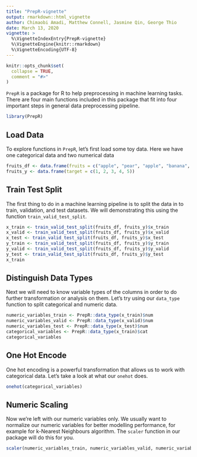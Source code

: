 ```yaml
---
title: "PrepR-vignette"
output: rmarkdown::html_vignette
author: Chimaobi Amadi, Matthew Connell, Jasmine Qin, George Thio
date: March 13, 2020
vignette: >
  %\VignetteIndexEntry{PrepR-vignette}
  %\VignetteEngine{knitr::rmarkdown}
  %\VignetteEncoding{UTF-8}
---
```


```r
knitr::opts_chunk$set(
  collapse = TRUE,
  comment = "#>"
)
```

`PrepR` is a package for R to help preprocessing in machine learning tasks. There are four main functions included in this package that fit into four important steps in general data preprocessing pipeline.

```r
library(PrepR)
```

## Load Data
To explore functions in `PrepR`, let's first load some toy data. Here we have one categorical data and two numerical data

```r
fruits_df <- data.frame(fruits = c("apple", "pear", "apple", "banana", "orange"), count = c(1L, 2L, 3L, 4L, 5L), price = c(2, 3.4, 0.5, 7, 8))
fruits_y <- data.frame(target = c(1, 2, 3, 4, 5))
```

## Train Test Split
The first thing to do in a machine learning pipeline is to split the data in to train, validation, and test datasets. We will demonstrating this using the function `train_valid_test_split`.

```r
x_train <- train_valid_test_split(fruits_df, fruits_y)$x_train
x_valid <- train_valid_test_split(fruits_df, fruits_y)$x_valid
x_test <- train_valid_test_split(fruits_df, fruits_y)$x_test
y_train <- train_valid_test_split(fruits_df, fruits_y)$y_train
y_valid <- train_valid_test_split(fruits_df, fruits_y)$y_valid
y_test <- train_valid_test_split(fruits_df, fruits_y)$y_test
x_train
```

## Distinguish Data Types
Next we will need to know variable types of the columns in order to do further transformation or analysis on them. Let's try using our `data_type` function to split categorical and numeric data.

```r
numeric_variables_train <- PrepR::data_type(x_train)$num
numeric_variables_valid <- PrepR::data_type(x_valid)$num
numeric_variables_test <- PrepR::data_type(x_test)$num
categorical_variables <- PrepR::data_type(x_train)$cat
categorical_variables
```

## One Hot Encode
One hot encoding is a powerful transformation that allows us to work with categorical data. Let's take a look at what our `onehot` does.

```r
onehot(categorical_variables)
```

## Numeric Scaling
Now we're left with our numeric variables only. We usually want to normalize our numeric variables for better modelling performance, for example for k-Nearest Neighbours algorithm. The `scaler` function in our package will do this for you.

```r
scaler(numeric_variables_train, numeric_variables_valid, numeric_variables_test, c("count", "price"))$X_train
```


